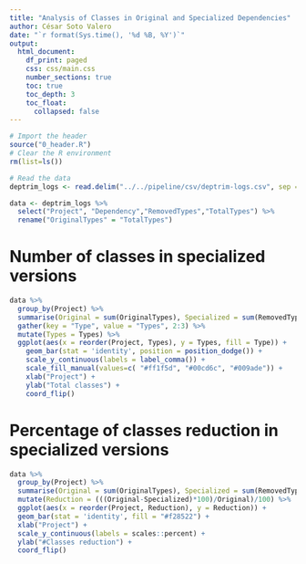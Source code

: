 ```yaml
---
title: "Analysis of Classes in Original and Specialized Dependencies"
author: César Soto Valero
date: "`r format(Sys.time(), '%d %B, %Y')`"
output:
  html_document:
    df_print: paged
    css: css/main.css
    number_sections: true
    toc: true
    toc_depth: 3
    toc_float: 
      collapsed: false
---
```


```r
# Import the header 
source("0_header.R")
# Clear the R environment
rm(list=ls())
```


```r
# Read the data
deptrim_logs <- read.delim("../../pipeline/csv/deptrim-logs.csv", sep = ",", header = T, stringsAsFactors = TRUE)
```

```r
data <- deptrim_logs %>% 
  select("Project", "Dependency","RemovedTypes","TotalTypes") %>% 
  rename("OriginalTypes" = "TotalTypes")
```

# Number of classes in specialized versions

```r
data %>% 
  group_by(Project) %>% 
  summarise(Original = sum(OriginalTypes), Specialized = sum(RemovedTypes)) %>% 
  gather(key = "Type", value = "Types", 2:3) %>% 
  mutate(Types = Types) %>% 
  ggplot(aes(x = reorder(Project, Types), y = Types, fill = Type)) +
    geom_bar(stat = 'identity', position = position_dodge()) +
    scale_y_continuous(labels = label_comma()) +
    scale_fill_manual(values=c( "#ff1f5d", "#00cd6c", "#009ade")) +
    xlab("Project") +
    ylab("Total classes") +
    coord_flip()
```

# Percentage of classes reduction in specialized versions

```r
data %>% 
  group_by(Project) %>% 
  summarise(Original = sum(OriginalTypes), Specialized = sum(RemovedTypes)) %>% 
  mutate(Reduction = (((Original-Specialized)*100)/Original)/100) %>% 
  ggplot(aes(x = reorder(Project, Reduction), y = Reduction)) +
  geom_bar(stat = 'identity', fill = "#f28522") +
  xlab("Project") +
  scale_y_continuous(labels = scales::percent) +
  ylab("#Classes reduction") +
  coord_flip()
```
